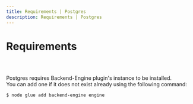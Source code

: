 ```yaml
---
title: Requirements | Postgres
description: Requirements | Postgres
---
```



<Meta title="Postgres Plugin/Requirements" />

# Requirements

##

<br/>

Postgres requires Backend-Engine plugin's instance to be installed.<br/>
You can add one if it does not exist already using the following command:
```sh
$ node glue add backend-engine engine
```
